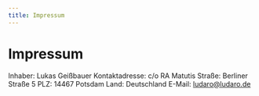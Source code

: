 ```yaml
---
title: Impressum
---
```



# Impressum

Inhaber: Lukas Geißbauer
Kontaktadresse: c/o RA Matutis
Straße:  Berliner Straße 5
PLZ: 14467 Potsdam
Land: Deutschland
E-Mail: ludaro@ludaro.de